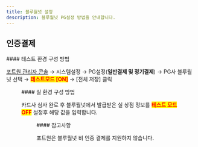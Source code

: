 ```yaml
---
title: 블루월넛 설정
description: 블루월넛 PG설정 방법을 안내합니다.
---
```



## 인증결제

<Tabs>
<Tab title="테스트 결제">
#### 테스트 환경 구성 방법

[포트원 관리자 콘솔](https://admin.portone.io/) → 시스템설정 → PG설정(**일반결제 및 정기결제**) → PG사 블루월넛 선택 → <mark style="color:red;">**테스트모드 \[ON]**</mark> → \[전체 저장] 클릭

<Figure src="/gitbook-assets/ko/image (152).png" caption="테스트 설정 예시" />

</Tab>

<Tab title="실 결제">
#### 실 환경 구성 방법

카드사 심사 완료 후 블루월넛에서 발급받은 실 상점 정보를 <mark style="color:red;">**테스트 모드 OFF**</mark> 설정후 해당 값을 입력합니다.

<Figure src="/gitbook-assets/ko/image (318).png" caption="실계정 설정 예시" />

</Tab>
</Tabs>

<Hint style="success">
#### 참고사항

포트원은 블루월넛 비 인증 결제를 지원하지 않습니다.

</Hint>
